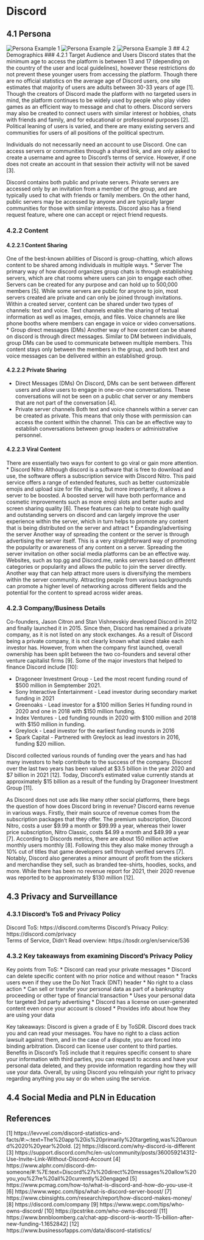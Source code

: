 # Discord
## 4.1 Persona
![Persona Example 1](assets/Discord/persona1.jpg)
![Persona Example 2](assets/Discord/13221646371410_.pic_hd.jpg)
![Persona Example 3](assets/Discord/persona2.png)
## 4.2 Demographics
### 4.2.1 Target Audience and Users
Discord states that the minimum age to access the platform is between 13 and 17 (depending on the country of the user and local guidelines), however these restrictions do not prevent these younger users from accessing the platform. Though there are no official statistics on the average age of Discord users, one site estimates that majority of users are adults between 30-33 years of age [1]. Though the creators of Discord made the platform with no targeted users in mind, the platform continues to be widely used by people who play video games as an efficient way to message and chat to others. Discord servers may also be created to connect users with similar interest or hobbies, chats with friends and family, and for educational or professional purposes [2]. Political leaning of users is varied, and there are many existing servers and communities for users of all positions of the political spectrum.

Individuals do not necessarily need an account to use Discord. One can access servers or communities through a shared link, and are only asked to create a username and agree to Discord’s terms of service. However, if one does not create an account in that session their activity will not be saved [3].

Discord contains both public and private servers. Private servers are accessed only by an invitation from a member of the group, and are typically used to chat with friends or family members. On the other hand, public servers may be accessed by anyone and are typically larger communities for those with similar interests. Discord also has a friend request feature, where one can accept or reject friend requests.

### 4.2.2 Content
#### 4.2.2.1 Content Sharing
One of the best-known abilities of Discord is group-chatting, which allows content to be shared among individuals in multiple ways.
* Server
The primary way of how discord organizes group chats is through establishing servers, which are chat rooms where users can join to engage each other. Servers can be created for any purpose and can hold up to 500,000 members [5]. While some servers are public for anyone to join, most servers created are private and can only be joined through invitations. Within a created server, content can be shared under two types of channels: text and voice. Text channels enable the sharing of textual information as well as images, emojis, and files. Voice channels are like phone booths where members can engage in voice or video conversations. 
* Group direct messages (DMs)
Another way of how content can be shared on discord is through direct messages. Similar to DM between individuals, group DMs can be used to communicate between multiple members. This content stays only between the members in the group, and both text and voice messages can be delivered within an established group. 

#### 4.2.2.2 Private Sharing
* Direct Messages (DMs)
On Discord, DMs can be sent between different users and allow users to engage in one-on-one conversations. These conversations will not be seen on a public chat server or any members that are not part of the conversation [4].  
* Private server channels
Both text and voice channels within a server can be created as private. This means that only those with permission can access the content within the channel. This can be an effective way to establish conversations between group leaders or administrative personnel.  

#### 4.2.2.3 Viral Content
There are essentially two ways for content to go viral or gain more attention. 
* Discord Nitro
Although discord is a software that is free to download and use, the software offers a subscription service with Discord Nitro. This paid service offers a range of extended features, such as better customizable emojis and upload size for file sharing, but more importantly, it allows a server to be boosted. A boosted server will have both ​​performance and cosmetic improvements such as more emoji slots and better audio and screen sharing quality [6]. These features can help to create high quality and outstanding servers on discord and can largely improve the user experience within the server, which in turn helps to promote any content that is being distributed on the server and attract 
* Expanding/advertising the server
Another way of spreading the content or the server is through advertising the server itself. This is a very straightforward way of promoting the popularity or awareness of any content on a server. Spreading the server invitation on other social media platforms can be an effective way. Websites, such as top.gg and Discord.me, ranks servers based on different categories or popularity and allows the public to join the server directly. Another way that can help attract more users is diversifying the members within the server community. Attracting people from various backgrounds can promote a higher level of networking across different fields and the potential for the content to spread across wider areas.

### 4.2.3 Company/Business Details
Co-founders, Jason Citron and Stan Vishnevskiy developed Discord in 2012 and finally launched it in 2015. Since then, Discord has remained a private company, as it is not listed on any stock exchanges. As a result of Discord being a private company, it is not clearly known what sized stake each investor has. However, from when the company first launched, overall ownership has been split between the two co-founders and several other venture capitalist firms [9]. Some of the major investors that helped to finance Discord include [10]:

* Dragoneer Investment Group - Led the most recent funding round of $500 million in Semptember 2021. 
* Sony Interactive Entertainment - Lead investor during secondary market funding in 2021
* Greenoaks - Lead investor for a $100 million Series H funding round in 2020 and one in 2018 with $150 million funding.
* Index Ventures - Led funding rounds in 2020 with $100 million and 2018 with $150 million in funding.
* Greylock - Lead investor for the earliest funding rounds in 2016
* Spark Capital - Partnered with Greylock as lead investors in 2016, funding $20 million. 

Discord collected various rounds of funding over the years and has had many investors to help contribute to the success of the company. Discord over the last two years has been valued at $3.5 billion in the year 2020 and $7 billion in 2021 [12]. Today, Discord’s estimated value currently stands at approximately $15 billion as a result of the funding by Dragoneer Investment Group [11]. 

As Discord does not use ads like many other social platforms, there begs the question of how does Discord bring in revenue?
Discord earns revenue in various ways. Firstly, their main source of revenue comes from the subscription packages that they offer. The premium subscription, Discord Nitro, costs a user $9.99 a month or $99.99 a year, whereas their lower price subscription, Nitro Classic, costs $4.99 a month and $49.99 a year [7]. According to Discords metrics, there are about 150 million active monthly users monthly [8]. Following this they also make money through a 10% cut of titles that game developers sell through verified servers [7]. Notably, Discord also generates a minor amount of profit from the stickers and merchandise they sell, such as branded tee-shirts, hoodies, socks, and more. While there has been no revenue report for 2021, their 2020 revenue was reported to be approximately $130 million [12]. 

## 4.3 Privacy and Surveillance
### 4.3.1 Discord’s ToS and Privacy Policy
Discord ToS: https://discord.com/terms 
Discord’s Privacy Policy: https://discord.com/privacy   
Terms of Service, Didn’t Read overview: https://tosdr.org/en/service/536 

### 4.3.2 Key takeaways from examining Discord’s Privacy Policy
Key points from ToS:
* Discord can read your private messages
* Discord can delete specific content with no prior notice and without reason
* Tracks users even if they use the Do Not Track (DNT) header
* No right to a class action
* Can sell or transfer your personal data as part of a bankruptcy proceeding or other type of financial transaction
* Uses your personal data for targeted 3rd party advertising
* Discord has a license on user-generated content even once your account is closed
* Provides info about how they are using your data

Key takeaways:
Discord is given a grade of E by ToSDR. Discord does track you and can read your messages. You have no right to a class action lawsuit against them, and in the case of a dispute, you are forced into binding arbitration. Discord can license user content to third parties. Benefits in Discord’s ToS include that it requires specific consent to share your information with third parties, you can request to access and have your personal data deleted, and they provide information regarding how they will use your data. Overall, by using Discord you relinquish your right to privacy regarding anything you say or do when using the service.

## 4.4 Social Media and PLN in Education

## References
[1] https://levvvel.com/discord-statistics-and-facts/#:~:text=The%20app%20is%20primarily%20targeting,was%20around%2020%20year%20old. 
[2] https://discord.com/why-discord-is-different 
[3] https://support.discord.com/hc/en-us/community/posts/360059214312-Use-Invite-Link-Without-Discord-Account 
[4] https://www.alphr.com/discord-dm-someone/#:%7E:text=Discord%27s%20direct%20messages%20allow%20you,you%27re%20all%20currently%20engaged
[5] https://www.pcmag.com/how-to/what-is-discord-and-how-do-you-use-it
[6] https://www.wepc.com/tips/what-is-discord-server-boost/
[7] https://www.cbinsights.com/research/report/how-discord-makes-money/
[8] https://discord.com/company
[9] https://www.wepc.com/tips/who-owns-discord/ 
[10] https://pcstrike.com/who-owns-discord/ 
[11] https://www.bnnbloomberg.ca/chat-app-discord-is-worth-15-billion-after-new-funding-1.1652842] 
[12] https://www.businessofapps.com/data/discord-statistics/
